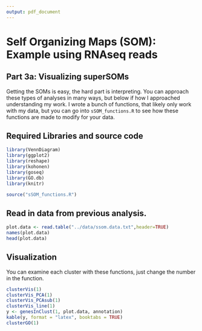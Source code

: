 ```yaml
---
output: pdf_document
---
```


# Self Organizing Maps (SOM): Example using RNAseq reads
## Part 3a: Visualizing superSOMs

Getting the SOMs is easy, the hard part is interpreting. You can approach these types of analyses in many ways, but below if how I approached understanding my work. I wrote a bunch of functions, that likely only work with my data, but you can go into `sSOM_functions.R` to see how these functions are made to modify for your data.

## Required Libraries and source code

```r
library(VennDiagram)
library(ggplot2)
library(reshape)
library(kohonen)
library(goseq)
library(GO.db)
library(knitr)

source("sSOM_functions.R")
```


## Read in data from previous analysis. 

```r
plot.data <- read.table("../data/ssom.data.txt",header=TRUE)
names(plot.data)
head(plot.data)
```


## Visualization

You can examine each cluster with these functions, just change the number in the function.

```r
clusterVis(1)
clusterVis_PCA(1)
clusterVis_PCAsub(1)
clusterVis_line(1)
y <- genesInClust(1, plot.data, annotation)
kable(y, format = "latex", booktabs = TRUE)
clusterGO(1)
```




